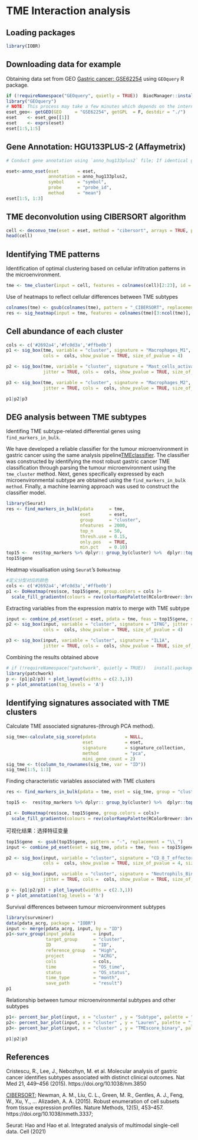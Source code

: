 
# **TME Interaction analysis**

## Loading packages

```r
library(IOBR)
```

## Downloading data for example
Obtaining data set from GEO [Gastric cancer: GSE62254](https://pubmed.ncbi.nlm.nih.gov/25894828/) using `GEOquery` R package.
```r
if (!requireNamespace("GEOquery", quietly = TRUE))  BiocManager::install("GEOquery")
library("GEOquery")
# NOTE: This process may take a few minutes which depends on the internet connection speed. Please wait for its completion.
eset_geo<- getGEO(GEO     = "GSE62254", getGPL  = F, destdir = "./")
eset    <- eset_geo[[1]]
eset    <- exprs(eset)
eset[1:5,1:5]
```

## Gene Annotation: HGU133PLUS-2 (Affaymetrix)
```r

# Conduct gene annotation using `anno_hug133plus2` file; If identical gene symbols exists, these genes would be ordered by the mean expression levels. The gene symbol with highest mean expression level is selected and remove others. 

eset<-anno_eset(eset       = eset,
                annotation = anno_hug133plus2,
                symbol     = "symbol",
                probe      = "probe_id",
                method     = "mean")
eset[1:5, 1:3]
```

## TME deconvolution using CIBERSORT algorithm
```r
cell <- deconvo_tme(eset = eset, method = "cibersort", arrays = TRUE, perm = 1000, absolute.mode = TRUE)
head(cell)
```
## Identifying TME patterns
Identification of optimal clustering based on cellular infiltration patterns in the microenvironment.

```r
tme <- tme_cluster(input = cell, features = colnames(cell)[2:23], id = "ID", scale = TRUE, method = "kmeans", max.nc = 5)
```

Use of heatmaps to reflect cellular differences between TME subtypes
```r
colnames(tme) <- gsub(colnames(tme), pattern = "_CIBERSORT", replacement = "")
res <- sig_heatmap(input = tme, features = colnames(tme)[3:ncol(tme)], group = "cluster", path = "result", palette = 6)
```

## Cell abundance of each cluster

```r
cols <- c('#2692a4','#fc0d3a','#ffbe0b')
p1 <- sig_box(tme, variable = "cluster", signature = "Macrophages_M1", jitter = TRUE,
              cols =  cols, show_pvalue = TRUE, size_of_pvalue = 4)

p2 <- sig_box(tme, variable = "cluster", signature = "Mast_cells_activated", 
              jitter = TRUE, cols =  cols, show_pvalue = TRUE, size_of_pvalue = 4)

p3 <- sig_box(tme, variable = "cluster", signature = "Macrophages_M2", 
              jitter = TRUE, cols =  cols, show_pvalue = TRUE, size_of_pvalue = 4)
```

```r
p1|p2|p3
```

## DEG analysis between TME subtypes

Identifing TME subtype-related differential genes using `find_markers_in_bulk`.

We have developed a reliable classifier for the tumour microenvironment in gastric cancer using the same analysis pipeline[TMEclassifier](https://github.com/LiaoWJLab/TMEclassifier). The classifier was constructed by identifying the most robust gastric cancer TME classification through parsing the tumour microenvironment using the `tme_cluster` method. Next, genes specifically expressed by each microenvironmental subtype are obtained using the `find_markers_in_bulk method`. Finally, a machine learning approach was used to construct the classifier model.

```r
library(Seurat)
res <- find_markers_in_bulk(pdata      = tme, 
                            eset       = eset, 
                            group      = "cluster", 
                            nfeatures  = 2000, 
                            top_n      = 50, 
                            thresh.use = 0.15, 
                            only.pos   = TRUE, 
                            min.pct    = 0.10)
top15 <-  res$top_markers %>% dplyr:: group_by(cluster) %>%  dplyr::top_n(15, avg_log2FC)
top15$gene
```

Heatmap visualisation using `Seurat`'s `DoHeatmap`
```r
#定义分型对应的颜色
cols <- c('#2692a4','#fc0d3a','#ffbe0b')
p1 <- DoHeatmap(res$sce, top15$gene, group.colors = cols )+
  scale_fill_gradientn(colours = rev(colorRampPalette(RColorBrewer::brewer.pal(11,"RdBu"))(256)))

```

Extracting variables from the expression matrix to merge with TME subtype
```r

input <- combine_pd_eset(eset = eset, pdata = tme, feas = top15$gene, scale = T)
p2 <- sig_box(input, variable = "cluster", signature = "IFNG", jitter = TRUE,
              cols =  cols, show_pvalue = TRUE, size_of_pvalue = 4)

p3 <- sig_box(input, variable = "cluster", signature = "IL1A", 
              jitter = TRUE, cols =  cols, show_pvalue = TRUE, size_of_pvalue = 4)
```

Combining the results obtained above
```r

# if (!requireNamespace("patchwork", quietly = TRUE))   install.packages("patchwork")
library(patchwork)
p <- (p1|p2/p3) + plot_layout(widths = c(2.3,1))
p + plot_annotation(tag_levels = 'A')
```


## Identifying signatures associated with TME clusters

Calculate TME associated signatures-(through PCA method).
```r
sig_tme<-calculate_sig_score(pdata           = NULL,
                             eset            = eset,
                             signature       = signature_collection,
                             method          = "pca",
                             mini_gene_count = 2)
sig_tme <- t(column_to_rownames(sig_tme, var = "ID"))
sig_tme[1:5, 1:3]
```

Finding characteristic variables associated with TME clusters
```r
res <- find_markers_in_bulk(pdata = tme, eset = sig_tme, group = "cluster", nfeatures = 1000, top_n = 20, min.pct = 0.10)

top15 <-  res$top_markers %>% dplyr:: group_by(cluster) %>%  dplyr::top_n(15, avg_log2FC)

p1 <- DoHeatmap(res$sce, top15$gene, group.colors = cols)+
  scale_fill_gradientn(colours = rev(colorRampPalette(RColorBrewer::brewer.pal(11,"RdBu"))(256)))
```

可视化结果：选择特征变量
```r
top15$gene  <- gsub(top15$gene, pattern = "-", replacement = "\\_")
input <- combine_pd_eset(eset = sig_tme, pdata = tme, feas = top15$gene, scale = T)

p2 <- sig_box(input, variable = "cluster", signature = "CD_8_T_effector", jitter = TRUE,
              cols =  cols, show_pvalue = TRUE, size_of_pvalue = 4, size_of_font = 6)

p3 <- sig_box(input, variable = "cluster", signature = "Neutrophils_Bindea_et_al",  
              jitter = TRUE, cols =  cols, show_pvalue = TRUE, size_of_pvalue = 4, size_of_font = 6)
```


```r
p <- (p1|p2/p3) + plot_layout(widths = c(2.3,1))
p + plot_annotation(tag_levels = 'A')
```


Survival differences between tumour microenvironment subtypes

```r
library(survminer)
data(pdata_acrg, package = "IOBR")
input <- merge(pdata_acrg, input, by = "ID")
p1<-surv_group(input_pdata       = input,
               target_group      = "cluster",
               ID                = "ID",
               reference_group   = "High",
               project           = "ACRG",
               cols              = cols, 
               time              = "OS_time",
               status            = "OS_status",
               time_type         = "month",
               save_path         = "result")
p1
```

Relationship between tumour microenvironmental subtypes and other subtypes

```r
p1<- percent_bar_plot(input, x = "cluster" , y = "Subtype", palette = "jama", axis_angle = 60)
p2<- percent_bar_plot(input, x = "cluster" , y = "Lauren", palette = "jama", axis_angle = 60)
p3<- percent_bar_plot(input, x = "cluster" , y = "TMEscore_binary", palette = "jama", axis_angle = 60)
```

```r
p1|p2|p3
```

## References

Cristescu, R., Lee, J., Nebozhyn, M. et al. Molecular analysis of gastric cancer identifies subtypes associated with distinct clinical outcomes. Nat Med 21, 449–456 (2015). https://doi.org/10.1038/nm.3850

[CIBERSORT](https://cibersort.stanford.edu/); Newman, A. M., Liu, C. L., Green, M. R., Gentles, A. J., Feng, W., Xu, Y., … Alizadeh, A. A. (2015). Robust enumeration of cell subsets from tissue expression profiles. Nature Methods, 12(5), 453–457.  https://doi.org/10.1038/nmeth.3337; 

Seurat: Hao and Hao et al. Integrated analysis of multimodal single-cell data. Cell (2021)


